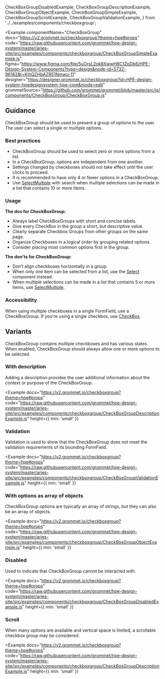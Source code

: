   CheckBoxGroupDisabledExample,
  CheckBoxGroupDescriptionExample,
  CheckBoxGroupObjectExample,
  CheckBoxGroupSimpleExample,
  CheckBoxGroupScrollExample,
  CheckBoxGroupValidationExample,
} from '../../examples/components/checkboxgroup';

<Example
  componentName="CheckBoxGroup"
  docs="https://v2.grommet.io/checkboxgroup?theme=hpe#props"
  code="https://raw.githubusercontent.com/grommet/hpe-design-system/master/aries-site/src/examples/components/checkboxgroup/CheckBoxGroupSimpleExample.js"
  figma="https://www.figma.com/file/5uOrsL2qk8XwwH8C1ZpDb6/HPE-Design-System-Components?type=design&node-id=5732-96182&t=KjhQZHbAZR51Nmwu-11"
  designer="https://designer.grommet.io/checkboxgroup?id=HPE-design-system-hpedesignsystem-hpe-com&mode=edit"
  grommetSource="https://github.com/grommet/grommet/blob/master/src/js/components/CheckBoxGroup/CheckBoxGroup.js"
>
  <CheckBoxGroupSimpleExample />
</Example>

## Guidance

CheckBoxGroup should be used to present a group of options to the user. The user can select a single or multiple options.

### Best practices

- CheckBoxGroup should be used to select zero or more options from a list.
- In a CheckBoxGroup, options are independent from one another.
- Settings changed by checkboxes should not take effect until the user clicks to proceed.
- It is recommended to have only 4 or fewer options in a CheckBoxGroup.
- Use [SelectMultiple](/components/selectmultiple#best-practices) with search when multiple selections can be made in a list that contains 10 or more items.

### Usage

**The dos for CheckBoxGroup:**

- Always label CheckBoxGroups with short and concise labels.
- Give every CheckBox in the group a short, but descriptive value.
- Clearly separate Checkbox Groups from other groups on the same page.
- Organize Checkboxes in a logical order by grouping related options.
- Consider placing most common options first in the group.

**The don'ts for CheckBoxGroup:**

- Don’t align checkboxes horizontally in a group.
- When only one item can be selected from a list, use the [Select](/components/select) component instead.
- When multiple selections can be made in a list that contains 5 or more items, use [SelectMultiple](/components/SelectMultiple).

### Accessibility

When using multiple checkboxes in a single FormField, use a CheckBoxGroup. If you're using a single checkbox, use [CheckBox](/components/checkbox).

## Variants

CheckBoxGroup contains multiple checkboxes and has various states. When enabled, CheckBoxGroup should always allow one or more options to be selected.

### With description

Adding a description provides the user additional information about the context or purpose of the CheckBoxGroup.

<Example
  docs="https://v2.grommet.io/checkboxgroup?theme=hpe#props"
  code="https://raw.githubusercontent.com/grommet/hpe-design-system/master/aries-site/src/examples/components/checkboxgroup/CheckBoxGroupDescriptionExample.js"
  height={{ min: 'small' }}
>
  <CheckBoxGroupDescriptionExample />
</Example>

### Validation

Validation is used to show that the CheckBoxGroup does not meet the validation requirements of its bounding FormField.

<Example
  docs="https://v2.grommet.io/checkboxgroup?theme=hpe#props"
  code="https://raw.githubusercontent.com/grommet/hpe-design-system/master/aries-site/src/examples/components/checkboxgroup/CheckBoxGroupValidationExample.js"
  height={{ min: 'small' }}
>
  <CheckBoxGroupValidationExample />
</Example>

### With options as array of objects

CheckBoxGroup options are typically an array of strings, but they can also be an array of objects.

<Example
  docs="https://v2.grommet.io/checkboxgroup?theme=hpe#props"
  code="https://raw.githubusercontent.com/grommet/hpe-design-system/master/aries-site/src/examples/components/checkboxgroup/CheckBoxGroupObjectExample.js"
  height={{ min: 'small' }}
>
  <CheckBoxGroupObjectExample />
</Example>

### Disabled

Used to indicate that CheckBoxGroup cannot be interacted with.

<Example
  docs="https://v2.grommet.io/checkboxgroup?theme=hpe#props"
  code="https://raw.githubusercontent.com/grommet/hpe-design-system/master/aries-site/src/examples/components/checkboxgroup/CheckBoxGroupDisabledExample.js"
  height={{ min: 'small' }}
>
  <CheckBoxGroupDisabledExample />
</Example>

### Scroll

When many options are available and vertical space is limited, a scrollable checkbox group may be considered.

<Example
  docs="https://v2.grommet.io/checkboxgroup?theme=hpe#props"
  code="https://raw.githubusercontent.com/grommet/hpe-design-system/master/aries-site/src/examples/components/checkboxgroup/CheckBoxGroupDescriptionExample.js"
  height={{ min: 'small' }}
>
  <CheckBoxGroupScrollExample />
</Example>
